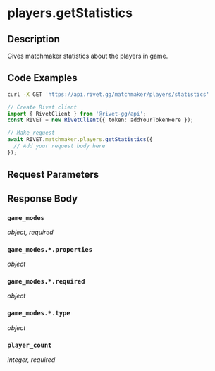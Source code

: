 

# players.getStatistics

## Description

Gives matchmaker statistics about the players in game.


## Code Examples

<CodeGroup title='Request' tag='GET' label='https://api.rivet.gg/matchmaker/players/statistics'>

```bash {{ title: 'cURL' }}
curl -X GET 'https://api.rivet.gg/matchmaker/players/statistics'
```

```ts
// Create Rivet client
import { RivetClient } from '@rivet-gg/api';
const RIVET = new RivetClient({ token: addYourTokenHere });

// Make request
await RIVET.matchmaker.players.getStatistics({
  // Add your request body here
});
```

</CodeGroup>


## Request Parameters


## Response Body

### `game_modes`

_object, required_

### `game_modes.*.properties`

_object_

### `game_modes.*.required`

_object_

### `game_modes.*.type`

_object_

### `player_count`

_integer, required_



